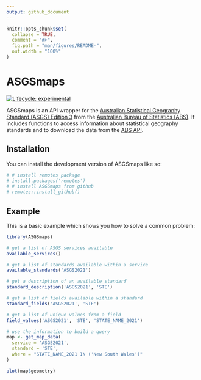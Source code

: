 ```yaml
---
output: github_document
---
```


<!-- README.md is generated from README.Rmd. Please edit that file -->

```r
knitr::opts_chunk$set(
  collapse = TRUE,
  comment = "#>",
  fig.path = "man/figures/README-",
  out.width = "100%"
)
```

# ASGSmaps

<!-- badges: start -->
[![Lifecycle: experimental](https://img.shields.io/badge/lifecycle-experimental-orange.svg)](https://lifecycle.r-lib.org/articles/stages.html#experimental)
<!-- badges: end -->

ASGSmaps is an API wrapper for the [Australian Statistical Geography Standard (ASGS) Edition 3](https://www.abs.gov.au/statistics/standards/australian-statistical-geography-standard-asgs-edition-3/jul2021-jun2026) from the [Australian Bureau of Statistics (ABS)](https://www.abs.gov.au/). It includes functions to access information about statistical geography standards and to download the data from the [ABS API](https://www.abs.gov.au/statistics/standards/australian-statistical-geography-standard-asgs-edition-3/jul2021-jun2026/access-and-downloads/data-services-and-apis).

## Installation

You can install the development version of ASGSmaps like so:

``` r
# # install remotes package
# install.packages('remotes')
# # install ASGSmaps from github
# remotes::install_github()

```



## Example

This is a basic example which shows you how to solve a common problem:

```r
library(ASGSmaps)

# get a list of ASGS services available
available_services()

# get a list of standards available within a service
available_standards('ASGS2021')

# get a description of an available standard
standard_description('ASGS2021', 'STE')

# get a list of fields available within a standard
standard_fields('ASGS2021', 'STE')

# get a list of unique values from a field
field_values('ASGS2021', 'STE', 'STATE_NAME_2021')

# use the information to build a query
map <- get_map_data(
  service = 'ASGS2021',
  standard = 'STE',
  where = "STATE_NAME_2021 IN ('New South Wales')"
)

plot(map$geometry)

```

